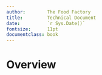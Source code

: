 ```yaml
---
author:        The Food Factory
title:         Technical Document
date:          `r Sys.Date()`
fontsize:      11pt
documentclass: book
---
```


# Overview
